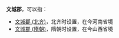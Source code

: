 '''文城郡'''，可以指：
*[[文城郡_(北齐)|文城郡 (北齐)]]，北齐时设置，在今河南省境
*[[文城郡_(隋朝)|文城郡 (隋朝)]]，隋朝时设置，在今山西省境

{{Disambig|W|Cat=三字中国郡名消歧义}}